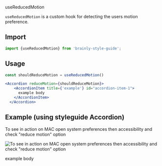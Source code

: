 
<Meta title="Utilities/useReducedMotion" />

<ComponentTop type="utility">useReducedMotion</ComponentTop>

`useReducedMotion` is a custom hook for detecting the users motion preference.

## Import

```jsx
import {useReducedMotion} from 'brainly-style-guide';
```

## Usage

```jsx
const shouldReduceMotion = useReducedMotion()

<Accordion reduceMotion={shouldReduceMotion}>
    <AccordionItem title={'example'} id="accordion-item-1">
      example body
    </AccordionItem>
  </Accordion>

```

## Example (using styleguide Accordion)

To see in action on MAC open system preferences then accessibility and check "reduce motion" option

![To see in action on MAC open system preferences then accessibility and check "reduce motion" option](reduced-motion-setting.png)

<Canvas>
  <Accordion>
    <AccordionItem title={'example'} id="accordion-item-1">
      example body
    </AccordionItem>
  </Accordion>
</Canvas>
